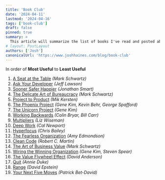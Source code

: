 ```yaml
---
title: 'Book Club'
date: '2024-04-11'
lastmod: '2024-04-16'
tags: ['book-club']
draft: false
pinned: true
summary: >
  This article will summarize the list of books I've read and posted about.  It will contain links to all the books in order of Most Useful to Least Useful.
# layout: PostLayout
authors: ['Josh']
canonicalUrl: 'https://www.joshhaines.com/blog/book-club'
---
```


In order of **Most Useful** to **Least Useful**

1. [A Seat at the Table](/blog/book-club/seat-at-the-table) _(Mark Schwartz)_
1. [Ask Your Developer](/blog/book-club/ask-your-developer) _(Jeff Lawson)_
1. [Sooner Safer Happier](/blog/book-club/sooner-safer-happier) _(Jonathan Smart)_
1. [The Delicate Art of Bureaucracy](/blog/book-club/delicate-art-of-bureaucracy) _(Mark Schwartz)_
1. [Project to Product](/blog/book-club/project-to-product) _(Mik Kersten)_
1. [The Phoenix Project](/blog/book-club/phoenix-project) _(Gene Kim, Kevin Behr, George Spafford)_
1. [The Unicorn Project](/blog/book-club/unicorn-project) _(Gene Kim)_
1. [Working Backwards](/blog/book-club/working-backwards) _(Colin Bryar, Bill Carr)_
1. [Multipliers](/blog/book-club/multipliers) _(Liz Wiseman)_
1. [Deep Work](/blog/book-club/deep-work) _(Cal Newport)_
1. [Hyperfocus](/blog/book-club/hyperfocus) _(Chris Bailey)_
1. [The Fearless Organization](/blog/book-club/fearless-organization) _(Amy Edmondson)_
1. [Clean Code](/blog/book-club/clean-code) _(Robert C. Martin)_
1. [The Art of Business Value](/blog/book-club/art-of-business-value) _(Mark Schwartz)_
1. [Wiring the Winning Organization](/blog/book-club/wiring-the-winning-organization) _(Gene Kim, Steven Spear)_
1. [The Value Flywheel Effect](/blog/book-club/value-flywheel-effect) _(David Anderson)_
1. [Quit](/blog/book-club/quit) _(Annie Duke)_
1. [Range](/blog/book-club/range) _(David Epstein)_
1. [Your Next Five Moves](/blog/book-club/your-next-five-moves) _(Patrick Bet-David)_
